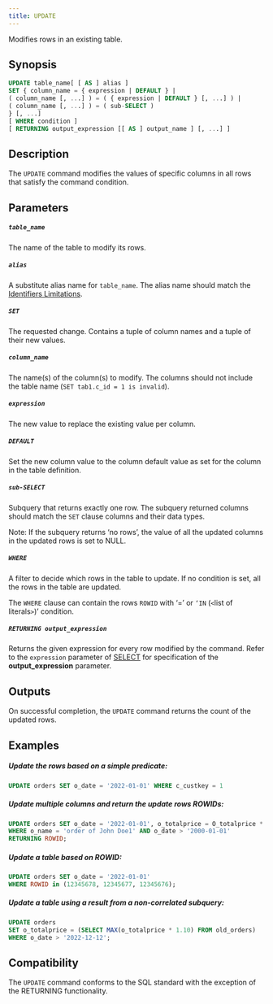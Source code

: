 ```yaml
---
title: UPDATE
---
```


Modifies rows in an existing table.


## Synopsis

```sql
UPDATE table_name[ [ AS ] alias ]
SET { column_name = { expression | DEFAULT } |
( column_name [, ...] ) = ( { expression | DEFAULT } [, ...] ) |
( column_name [, ...] ) = ( sub-SELECT )
} [, ...]
[ WHERE condition ]
[ RETURNING output_expression [[ AS ] output_name ] [, ...] ]
```

## Description

The `UPDATE` command modifies the values of specific columns in all rows that satisfy the command condition.

## Parameters

##### `table_name`
The name of the table to modify its rows.

##### `alias`
A substitute alias name for `table_name`. The alias name should match the [Identifiers Limitations](/sql/appendices/indentifiers-limitations).

##### `SET`
The requested change. Contains a tuple of column names and a tuple of their new values.

##### `column_name`
The name(s) of the column(s) to modify. The columns should not include the table name (`SET
tab1.c_id = 1 is invalid`).

##### `expression`
The new value to replace the existing value per column.

##### `DEFAULT`
Set the new column value to the column default value as set for the column in the table definition.

##### `sub-SELECT`

Subquery that returns exactly one row. The subquery returned columns should match the `SET` clause
columns and their data types.

<Note> Note: If the subquery returns ‘no rows’, the value of all the updated columns in the updated rows is set
to NULL.</Note>

##### `WHERE`
A filter to decide which rows in the table to update. If no condition is set, all the rows in the table are
updated.

The `WHERE` clause can contain the rows `ROWID` with ‘=’ or `‘IN` (`<`list of literals`>`)’
condition.

##### `RETURNING output_expression`
Returns the given expression for every row modified by the command. Refer to the `expression`
parameter of [SELECT](/sql/dql/select/select#parameters) for specification of the **output_expression** parameter.

## Outputs

On successful completion, the `UPDATE` command returns the count of the updated rows. 

## Examples

##### Update the rows based on a simple predicate:

```sql
UPDATE orders SET o_date = '2022-01-01' WHERE c_custkey = 1
```

##### Update multiple columns and return the update rows ROWIDs:

```sql
UPDATE orders SET o_date = '2022-01-01', o_totalprice = O_totalprice * 0.1
WHERE o_name = 'order of John Doe1' AND o_date > '2000-01-01'
RETURNING ROWID;
```

##### Update a table based on ROWID:

```sql
UPDATE orders SET o_date = '2022-01-01'
WHERE ROWID in (12345678, 12345677, 12345676);
```

##### Update a table using a result from a non-correlated subquery:

```sql
UPDATE orders
SET o_totalprice = (SELECT MAX(o_totalprice * 1.10) FROM old_orders)
WHERE o_date > '2022-12-12';
```

## Compatibility

The `UPDATE` command conforms to the SQL standard with the exception of the RETURNING functionality.